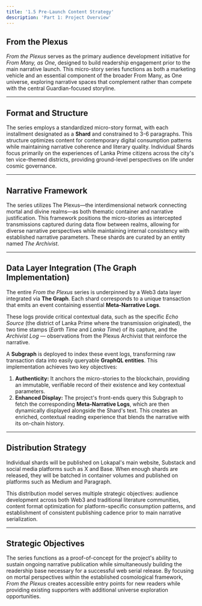 ```yaml
---
title: '1.5 Pre-Launch Content Strategy'
description: 'Part 1: Project Overview'
---
```



## From the Plexus

*From the Plexus* serves as the primary audience development initiative for *From Many, as One*, designed to build readership engagement prior to the main narrative launch. This micro-story series functions as both a marketing vehicle and an essential component of the broader From Many, as One universe, exploring narrative spaces that complement rather than compete with the central Guardian-focused storyline.

---

## Format and Structure

The series employs a standardized micro-story format, with each installment designated as a **Shard** and constrained to 3-6 paragraphs. This structure optimizes content for contemporary digital consumption patterns while maintaining narrative coherence and literary quality. Individual Shards focus primarily on the experiences of Lanka Prime citizens across the city's ten vice-themed districts, providing ground-level perspectives on life under cosmic governance.

---

## Narrative Framework

The series utilizes The Plexus—the interdimensional network connecting mortal and divine realms—as both thematic container and narrative justification. This framework positions the micro-stories as intercepted transmissions captured during data flow between realms, allowing for diverse narrative perspectives while maintaining internal consistency with established narrative parameters. These shards are curated by an entity named *The Archivist*.

---

## Data Layer Integration (The Graph Implementation)

The entire *From the Plexus* series is underpinned by a Web3 data layer integrated via **The Graph**. Each shard corresponds to a unique transaction that emits an event containing essential **Meta-Narrative Logs**.

These logs provide critical contextual data, such as the specific *Echo Source* (the district of Lanka Prime where the transmission originated), the two time stamps (*Earth Time* and *Lanka Time*) of its capture, and the *Archivist Log* — observations from the Plexus Archivist that reinforce the narrative.

A **Subgraph** is deployed to index these event logs, transforming raw transaction data into easily queryable **GraphQL entities**. This implementation achieves two key objectives:

1.  **Authenticity:** It anchors the micro-stories to the blockchain, providing an immutable, verifiable record of their existence and key contextual parameters.
2.  **Enhanced Display:** The project's front-ends query this Subgraph to fetch the corresponding **Meta-Narrative Logs**, which are then dynamically displayed alongside the Shard's text. This creates an enriched, contextual reading experience that blends the narrative with its on-chain history.

---

## Distribution Strategy

Individual shards will be published on Lokapal's main website, Substack and social media platforms such as X and Base. When enough shards are released, they will be batched in container volumes and published on platforms such as Medium and Paragraph. 

This distribution model serves multiple strategic objectives: audience development across both Web3 and traditional literature communities, content format optimization for platform-specific consumption patterns, and establishment of consistent publishing cadence prior to main narrative serialization.

---

## Strategic Objectives

The series functions as a proof-of-concept for the project's ability to sustain ongoing narrative publication while simultaneously building the readership base necessary for a successful web serial release. By focusing on mortal perspectives within the established cosmological framework, *From the Plexus* creates accessible entry points for new readers while providing existing supporters with additional universe exploration opportunities.

